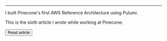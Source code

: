 
--- 



I built Pinecone's first AWS Reference Architecture using Pulumi. 

This is the sixth article I wrote while working at Pinecone: 

<Button href={href} variant="solid" color="green">Read article</Button>





